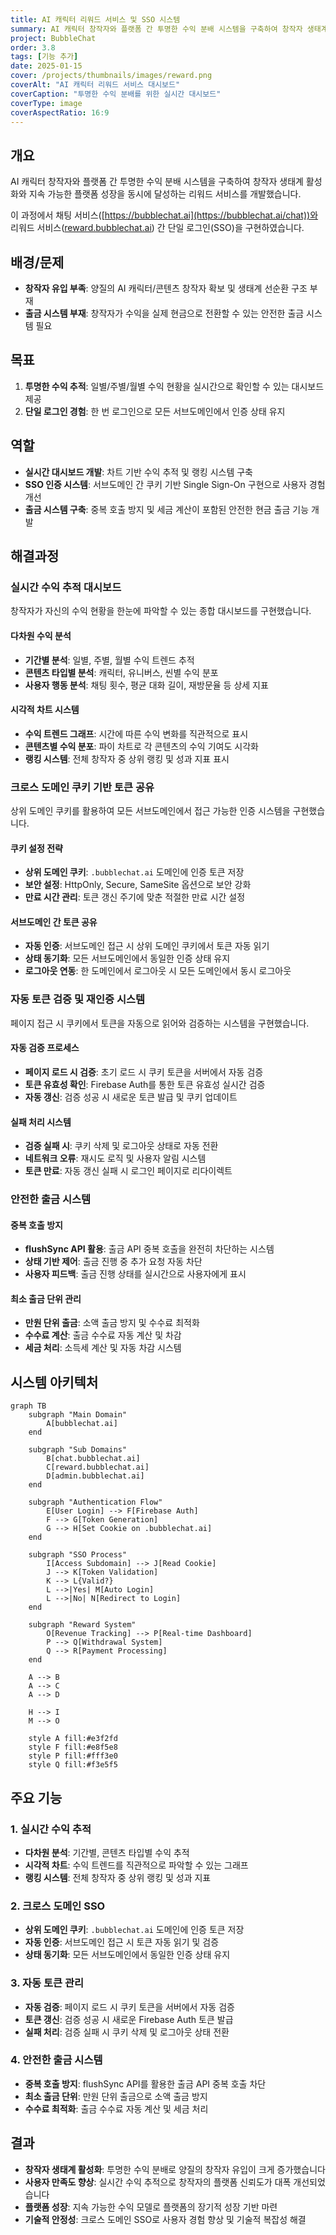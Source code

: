 ```yaml
---
title: AI 캐릭터 리워드 서비스 및 SSO 시스템
summary: AI 캐릭터 창작자와 플랫폼 간 투명한 수익 분배 시스템을 구축하여 창작자 생태계 활성화와 지속 가능한 플랫폼 성장을 동시에 달성하는 리워드 서비스를 개발했습니다. 이 과정에서 채팅 서비스와 리워드 서비스 간 단일 로그인(SSO)을 구현하였습니다.
project: BubbleChat
order: 3.8
tags: [기능 추가]
date: 2025-01-15
cover: /projects/thumbnails/images/reward.png
coverAlt: "AI 캐릭터 리워드 서비스 대시보드"
coverCaption: "투명한 수익 분배를 위한 실시간 대시보드"
coverType: image
coverAspectRatio: 16:9
---
```


## 개요

AI 캐릭터 창작자와 플랫폼 간 투명한 수익 분배 시스템을 구축하여 창작자 생태계 활성화와 지속 가능한 플랫폼 성장을 동시에 달성하는 리워드 서비스를 개발했습니다.

이 과정에서 채팅 서비스([https://bubblechat.ai](https://bubblechat.ai/chat))와 리워드 서비스([reward.bubblechat.ai](http://reward.bubblechat.ai/)) 간 단일 로그인(SSO)을 구현하였습니다.

## 배경/문제

- **창작자 유입 부족**: 양질의 AI 캐릭터/콘텐츠 창작자 확보 및 생태계 선순환 구조 부재
- **출금 시스템 부재**: 창작자가 수익을 실제 현금으로 전환할 수 있는 안전한 출금 시스템 필요

## 목표

1. **투명한 수익 추적**: 일별/주별/월별 수익 현황을 실시간으로 확인할 수 있는 대시보드 제공
2. **단일 로그인 경험**: 한 번 로그인으로 모든 서브도메인에서 인증 상태 유지

## 역할

- **실시간 대시보드 개발**: 차트 기반 수익 추적 및 랭킹 시스템 구축
- **SSO 인증 시스템**: 서브도메인 간 쿠키 기반 Single Sign-On 구현으로 사용자 경험 개선
- **출금 시스템 구축**: 중복 호출 방지 및 세금 계산이 포함된 안전한 현금 출금 기능 개발

## 해결과정

### 실시간 수익 추적 대시보드

창작자가 자신의 수익 현황을 한눈에 파악할 수 있는 종합 대시보드를 구현했습니다.

#### 다차원 수익 분석

- **기간별 분석**: 일별, 주별, 월별 수익 트렌드 추적
- **콘텐츠 타입별 분석**: 캐릭터, 유니버스, 씬별 수익 분포
- **사용자 행동 분석**: 채팅 횟수, 평균 대화 길이, 재방문율 등 상세 지표

#### 시각적 차트 시스템

- **수익 트렌드 그래프**: 시간에 따른 수익 변화를 직관적으로 표시
- **콘텐츠별 수익 분포**: 파이 차트로 각 콘텐츠의 수익 기여도 시각화
- **랭킹 시스템**: 전체 창작자 중 상위 랭킹 및 성과 지표 표시

### 크로스 도메인 쿠키 기반 토큰 공유

상위 도메인 쿠키를 활용하여 모든 서브도메인에서 접근 가능한 인증 시스템을 구현했습니다.

#### 쿠키 설정 전략

- **상위 도메인 쿠키**: `.bubblechat.ai` 도메인에 인증 토큰 저장
- **보안 설정**: HttpOnly, Secure, SameSite 옵션으로 보안 강화
- **만료 시간 관리**: 토큰 갱신 주기에 맞춘 적절한 만료 시간 설정

#### 서브도메인 간 토큰 공유

- **자동 인증**: 서브도메인 접근 시 상위 도메인 쿠키에서 토큰 자동 읽기
- **상태 동기화**: 모든 서브도메인에서 동일한 인증 상태 유지
- **로그아웃 연동**: 한 도메인에서 로그아웃 시 모든 도메인에서 동시 로그아웃

### 자동 토큰 검증 및 재인증 시스템

페이지 접근 시 쿠키에서 토큰을 자동으로 읽어와 검증하는 시스템을 구현했습니다.

#### 자동 검증 프로세스

- **페이지 로드 시 검증**: 초기 로드 시 쿠키 토큰을 서버에서 자동 검증
- **토큰 유효성 확인**: Firebase Auth를 통한 토큰 유효성 실시간 검증
- **자동 갱신**: 검증 성공 시 새로운 토큰 발급 및 쿠키 업데이트

#### 실패 처리 시스템

- **검증 실패 시**: 쿠키 삭제 및 로그아웃 상태로 자동 전환
- **네트워크 오류**: 재시도 로직 및 사용자 알림 시스템
- **토큰 만료**: 자동 갱신 실패 시 로그인 페이지로 리다이렉트

### 안전한 출금 시스템

#### 중복 호출 방지

- **flushSync API 활용**: 출금 API 중복 호출을 완전히 차단하는 시스템
- **상태 기반 제어**: 출금 진행 중 추가 요청 자동 차단
- **사용자 피드백**: 출금 진행 상태를 실시간으로 사용자에게 표시

#### 최소 출금 단위 관리

- **만원 단위 출금**: 소액 출금 방지 및 수수료 최적화
- **수수료 계산**: 출금 수수료 자동 계산 및 차감
- **세금 처리**: 소득세 계산 및 자동 차감 시스템

## 시스템 아키텍처

```mermaid
graph TB
    subgraph "Main Domain"
        A[bubblechat.ai]
    end

    subgraph "Sub Domains"
        B[chat.bubblechat.ai]
        C[reward.bubblechat.ai]
        D[admin.bubblechat.ai]
    end

    subgraph "Authentication Flow"
        E[User Login] --> F[Firebase Auth]
        F --> G[Token Generation]
        G --> H[Set Cookie on .bubblechat.ai]
    end

    subgraph "SSO Process"
        I[Access Subdomain] --> J[Read Cookie]
        J --> K[Token Validation]
        K --> L{Valid?}
        L -->|Yes| M[Auto Login]
        L -->|No| N[Redirect to Login]
    end

    subgraph "Reward System"
        O[Revenue Tracking] --> P[Real-time Dashboard]
        P --> Q[Withdrawal System]
        Q --> R[Payment Processing]
    end

    A --> B
    A --> C
    A --> D

    H --> I
    M --> O

    style A fill:#e3f2fd
    style F fill:#e8f5e8
    style P fill:#fff3e0
    style Q fill:#f3e5f5
```

## 주요 기능

### 1. 실시간 수익 추적

- **다차원 분석**: 기간별, 콘텐츠 타입별 수익 추적
- **시각적 차트**: 수익 트렌드를 직관적으로 파악할 수 있는 그래프
- **랭킹 시스템**: 전체 창작자 중 상위 랭킹 및 성과 지표

### 2. 크로스 도메인 SSO

- **상위 도메인 쿠키**: `.bubblechat.ai` 도메인에 인증 토큰 저장
- **자동 인증**: 서브도메인 접근 시 토큰 자동 읽기 및 검증
- **상태 동기화**: 모든 서브도메인에서 동일한 인증 상태 유지

### 3. 자동 토큰 관리

- **자동 검증**: 페이지 로드 시 쿠키 토큰을 서버에서 자동 검증
- **토큰 갱신**: 검증 성공 시 새로운 Firebase Auth 토큰 발급
- **실패 처리**: 검증 실패 시 쿠키 삭제 및 로그아웃 상태 전환

### 4. 안전한 출금 시스템

- **중복 호출 방지**: flushSync API를 활용한 출금 API 중복 호출 차단
- **최소 출금 단위**: 만원 단위 출금으로 소액 출금 방지
- **수수료 최적화**: 출금 수수료 자동 계산 및 세금 처리

## 결과

- **창작자 생태계 활성화**: 투명한 수익 분배로 양질의 창작자 유입이 크게 증가했습니다
- **사용자 만족도 향상**: 실시간 수익 추적으로 창작자의 플랫폼 신뢰도가 대폭 개선되었습니다
- **플랫폼 성장**: 지속 가능한 수익 모델로 플랫폼의 장기적 성장 기반 마련
- **기술적 안정성**: 크로스 도메인 SSO로 사용자 경험 향상 및 기술적 복잡성 해결
